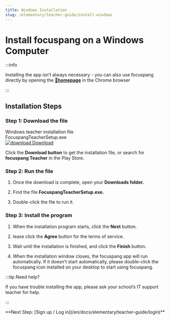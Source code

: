 ```yaml
---
title: Windows Installation
slug: /elementary/teacher-guide/install-windows
---
```


# Install focuspang on a Windows Computer

:::info

Installing the app isn’t always necessary - you can also use focuspang directly by opening the [**🔗homepage**](https://teacher.focuspang.com) in the Chrome browser

:::

## Installation Steps

### Step 1: Download the file

<div class="fp-download-container fp-download-green">
  <div>
    <div class="fp-download-title">Windows teacher installation file</div>
    <div class="fp-download-desc">FocuspangTeacherSetup.exe</div>
  </div>
  <a
    class="fp-download-button"
    href="https://obj-g-1.ktcloud.com/focuspang-media/downloads/FocuspangTeacherSetup.exe"
  >
    <img
      class="fp-download-icon"
      src="/img/download-white-icon.svg"
      alt="download"
    />
    Download
  </a>
</div>

Click the **Download button** to get the installation file, or search for **focuspang Teacher** in the Play Store.

### Step 2: Run the file

1. Once the download is complete, open your **Downloads folder.**

2. Find the file **FocuspangTeacherSetup.exe.**

3. Double-click the file to run it.

### Step 3: Install the program

1. When the installation program starts, click the **Next** button.

2. lease click the **Agree** button for the terms of service.

3. Wait until the installation is finished, and click the **Finish** button.

4. When the installation window closes, the focuspang app will run automatically.
   If it doesn't start automatically, please double-click the focuspang icon installed on your desktop to start using focuspang.

:::tip Need help?

If you have trouble installing the app, please ask your school’s IT support teacher for help.

:::

<div class="link-center">
  **Next Step: [Sign up / Log in](/en/docs/elementary/teacher-guide/login)**
</div>
